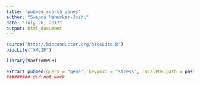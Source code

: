 ---
title: "pubmed_search_genes"
author: "Swapna Mahurkar-Joshi"
date: "July 26, 2017"
output: html_document
---
```{r}

source("http://bioconductor.org/biocLite.R")
biocLite("XML2R")

library(VarfromPDB)
```

```{r}
extract_pubmed(query = "gene", keyword = "stress", localPDB.path = paste(getwd(), "geneExpIBS_pubmed.csv",sep = "/"))
######### did not work

```
```{r}

```

